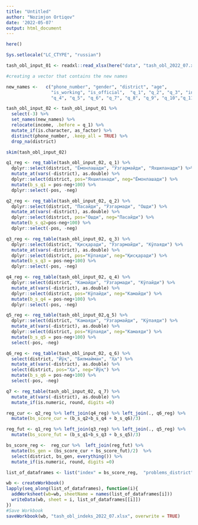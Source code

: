 ```yaml
---
title: "Untitled"
author: "Nozimjon Ortiqov"
date: '2022-05-07'
output: html_document
---
```



```r
here()

Sys.setlocale("LC_CTYPE", "russian")
```

```r
tash_obl_input_01 <- readxl::read_xlsx(here("data", "tash_obl_2022_07.xlsx")) 
```

```r
#creating a vector that contains the new names 

new_names <-   c("phone_number", "gender", "district", "age", 
                 "is_working", "is_official",  "q_1", "q_2", "q_3", "income", 
                 "q_4", "q_5", "q_6", "q_7", "q_8", "q_9", "q_10","q_11" )

```

```r
tash_obl_input_02 <- tash_obl_input_01 %>% 
  select(-3) %>% 
  set_names(new_names) %>% 
  relocate(income, .before = q_1) %>% 
  mutate_if(is.character, as_factor) %>% 
  distinct(phone_number, .keep_all = TRUE) %>% 
  drop_na(district)
```

```r
skim(tash_obl_input_02)
```

```r
q1_reg <- reg_table(tash_obl_input_02, q_1) %>% 
  dplyr::select(district, "Ёмонлашади", "Ўзгармайди", "Яхшиланади") %>% 
  mutate_at(vars(-district), as.double) %>% 
  dplyr::select(district, pos="Яхшиланади", neg="Ёмонлашади") %>% 
  mutate(b_s_q1 = pos-neg+100) %>% 
  dplyr::select(-pos, -neg)

q2_reg <- reg_table(tash_obl_input_02, q_2) %>% 
  dplyr::select(district, "Пасайди", "Ўзгармади", "Ошди") %>% 
  mutate_at(vars(-district), as.double) %>% 
  dplyr::select(district, pos="Ошди", neg="Пасайди") %>% 
  mutate(b_s_q2=pos-neg+100) %>% 
  dplyr::select(-pos, -neg)

q3_reg <- reg_table(tash_obl_input_02, q_3) %>% 
  dplyr::select(district, "Қисқаради", "Ўзгармайди", "Кўпаяди") %>%
  mutate_at(vars(-district), as.double) %>% 
  dplyr::select(district, pos="Кўпаяди", neg="Қисқаради") %>% 
  mutate(b_s_q3 = pos-neg+100) %>% 
  dplyr::select(-pos, -neg)

q4_reg <- reg_table(tash_obl_input_02, q_4) %>% 
  dplyr::select(district, "Камайди", "Ўзгармади", "Кўпайди") %>% 
  mutate_at(vars(-district), as.double) %>% 
  dplyr::select(district, pos="Кўпайди", neg="Камайди") %>% 
  mutate(b_s_q4 = pos-neg+100) %>% 
  dplyr::select(-pos, -neg)

q5_reg <- reg_table(tash_obl_input_02,q_5) %>% 
  dplyr::select(district, "Камаяди", "Ўзгармайди", "Кўпаяди") %>% 
  mutate_at(vars(-district), as.double) %>% 
  dplyr::select(district, pos="Кўпаяди", neg="Камаяди") %>% 
  mutate(b_s_q5 = pos-neg+100) %>% 
  select(-pos, -neg)

q6_reg <- reg_table(tash_obl_input_02, q_6) %>% 
  select(district, "Йўқ", "Билмайман", "Ҳа") %>% 
  mutate_at(vars(-district), as.double) %>% 
  select(district, pos="Ҳа", neg="Йўқ") %>% 
  mutate(b_s_q6 = pos-neg+100) %>% 
  select(-pos, -neg)

q7 <- reg_table(tash_obl_input_02, q_7) %>% 
  mutate_at(vars(-district), as.double) %>% 
  mutate_if(is.numeric, round, digits =0)
```

```r
reg_cur <- q2_reg %>% left_join(q4_reg) %>% left_join(., q6_reg) %>% 
  mutate(bs_score_cur = (b_s_q2+b_s_q4 + b_s_q6)/3) 

reg_fut <- q1_reg %>% left_join(q3_reg) %>% left_join(., q5_reg) %>% 
  mutate(bs_score_fut = (b_s_q1+b_s_q3 + b_s_q5)/3) 

bs_score_reg <-  reg_cur %>%  left_join(reg_fut) %>%  
  mutate(bs_gen = (bs_score_cur + bs_score_fut)/2)  %>% 
  select(district, bs_gen, everything()) %>%  
  mutate_if(is.numeric, round, digits =0) 
```

```r
list_of_dataframes <- list("index" = bs_score_reg,  "problems_district" = q7)  

wb <- createWorkbook()
lapply(seq_along(list_of_dataframes), function(i){
  addWorksheet(wb=wb, sheetName = names(list_of_dataframes[i]))
  writeData(wb, sheet = i, list_of_dataframes[[i]])
})
#Save Workbook
saveWorkbook(wb, "tash_obl_indeks_2022_07.xlsx", overwrite = TRUE) 
```
